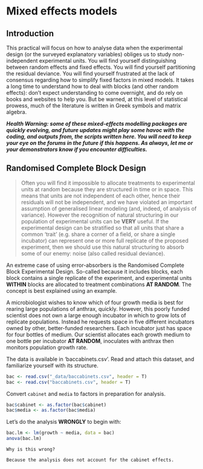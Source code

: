# Mixed effects models

## Introduction

This practical will focus on how to analyse data when the experimental design (or the surveyed explanatory variables) obliges us to study non-independent experimental units. You will find yourself distinguishing between random effects and fixed effects. You will find yourself partitioning the residual deviance. You will find yourself frustrated at the lack of consensus regarding how to simplify fixed factors in mixed models. It takes a long time to understand how to deal with blocks (and other random effects): don't expect understanding to come overnight, and do rely on books and websites to help you. But be warned, at this level of statistical prowess, much of the literature is written in Greek symbols and matrix algebra.

***Health Warning: some of these mixed-effects modelling packages are quickly evolving, and future updates might play some havoc with the coding, and outputs from, the scripts written here. You will need to keep your eye on the forums in the future if this happens. As always, let me or your demonstrators know if you encounter difficulties.***

## Randomised Complete Block Design

> Often you will find it impossible to allocate treatments to experimental units at random because they are structured in time or in space. This means that units are not independent of each other, hence their residuals will not be independent, and we have violated an important assumption of generalised linear modeling (and, indeed, of analysis of variance). However the recognition of natural structuring in our population of experimental units can be **VERY** useful. If the experimental design can be stratified so that all units that share a common 'trait' (e.g. share a corner of a field, or share a single incubator) can represent one or more full replicate of the proposed experiment, then we should use this natural structuring to absorb some of our enemy: noise (also called residual deviance).

An extreme case of using error-absorbers is the Randomised Complete Block Experimental Design. So-called because it includes blocks, each block contains a single replicate of the experiment, and experimental units **WITHIN** blocks are allocated to treatment combinations **AT RANDOM**. The concept is best explained using an example.

A microbiologist wishes to know which of four growth media is best for rearing large populations of anthrax, quickly. However, this poorly funded scientist does not own a large enough incubator in which to grow lots of replicate populations. Instead he requests space in five different incubators owned by other, better-funded researchers. Each incubator just has space for four bottles of medium. Our scientist allocates each growth medium to one bottle per incubator **AT RANDOM**, inoculates with anthrax then monitors population growth rate.

The data is available in 'baccabinets.csv'. Read and attach this dataset, and familiarize yourself with its structure. 

```r
bac <- read.csv("_data/baccabinets.csv", header = T)
bac <- read.csv("baccabinets.csv", header = T)
```

Convert `cabinet` and `media` to factors in preparation for analysis.

```r
bac$cabinet <- as.factor(bac$cabinet)
bac$media <- as.factor(bac$media)
```

Let's do the analysis **WRONGLY** to begin with:

```r
bac.lm <- lm(growth ~ media, data = bac)
anova(bac.lm)
```

```task
Why is this wrong?
```

```solution
Because the analysis does not account for the cabinet effects.
```
